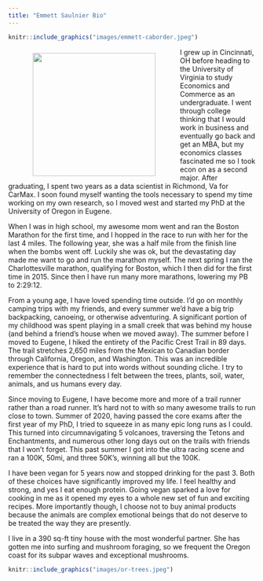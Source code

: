 ```yaml
---
title: "Emmett Saulnier Bio"
---
```


```r
knitr::include_graphics("images/emmett-caborder.jpeg")
```


<img align="left" src="images/emmett-canyons.jpg" width = "250" HSPACE = "50" VSPACE = "10">

I grew up in Cincinnati, OH before heading to the University of Virginia to study Economics and Commerce as an undergraduate. I went through college thinking that I would work in business and eventually go back and get an MBA, but my economics classes fascinated me so I took econ on as a second major. After graduating, I spent two years as a data scientist in Richmond, Va for CarMax. I soon found myself wanting the tools necessary to spend my time working on my own research, so I moved west and started my PhD at the University of Oregon in Eugene. 

When I was in high school, my awesome mom went and ran the Boston Marathon for the first time, and I hopped in the race to run with her for the last 4 miles. The following year, she was a half mile from the finish line when the bombs went off. Luckily she was ok, but the devastating day made me want to go and run the marathon myself. The next spring I ran the Charlottesville marathon, qualifying for Boston, which I then did for the first time in 2015. Since then I have run many more marathons, lowering my PB to 2:29:12.  

From a young age, I have loved spending time outside. I'd go on monthly camping trips with my friends, and every summer we'd have a big trip backpacking, canoeing, or otherwise adventuring. A significant portion of my childhood was spent playing in a small creek that was behind my house (and behind a friend's house when we moved away). The summer before I moved to Eugene, I hiked the entirety of the Pacific Crest Trail in 89 days. The trail stretches 2,650 miles from the Mexican to Canadian border through California, Oregon, and Washington. This was an incredible experience that is hard to put into words without sounding cliche. I try to remember the connectedness I felt between the trees, plants, soil, water, animals, and us humans every day. 

Since moving to Eugene, I have become more and more of a trail runner rather than a road runner. It's hard not to with so many awesome trails to run close to town. Summer of 2020, having passed the core exams after the first year of my PhD, I tried to squeeze in as many epic long runs as I could. This turned into circumnavigating 5 volcanoes, traversing the Tetons and Enchantments, and numerous other long days out on the trails with friends that I won't forget. This past summer I got into the ultra racing scene and ran a 100K, 50mi, and three 50K's, winning all but the 100K. 

I have been vegan for 5 years now and stopped drinking for the past 3. Both of these choices have significantly improved my life. I feel healthy and strong, and yes I eat enough protein. Going vegan sparked a love for cooking in me as it opened my eyes to a whole new set of fun and exciting recipes. More importantly though, I choose not to buy animal products because the animals are complex emotional beings that do not deserve to be treated the way they are presently.

I live in a 390 sq-ft tiny house with the most wonderful partner. She has gotten me into surfing and mushroom foraging, so we frequent the Oregon coast for its subpar waves and exceptional mushrooms.    


```r
knitr::include_graphics("images/or-trees.jpeg")
```

